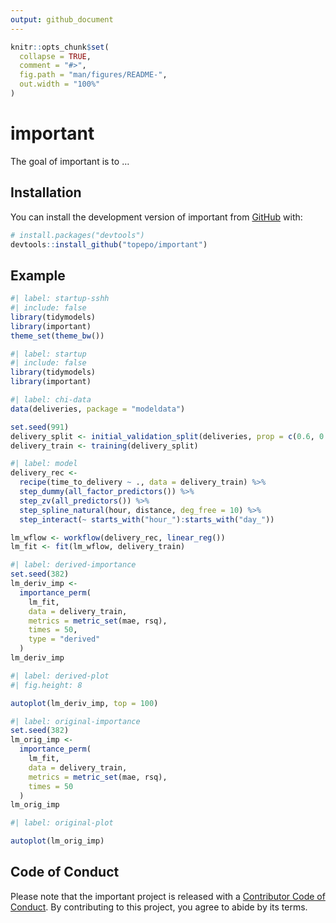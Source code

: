 ```yaml
---
output: github_document
---
```


<!-- README.md is generated from README.Rmd. Please edit that file -->

```r
knitr::opts_chunk$set(
  collapse = TRUE,
  comment = "#>",
  fig.path = "man/figures/README-",
  out.width = "100%"
)
```

# important

<!-- badges: start -->
<!-- badges: end -->

The goal of important is to ...

## Installation

You can install the development version of important from [GitHub](https://github.com/) with:

``` r
# install.packages("devtools")
devtools::install_github("topepo/important")
```

## Example

```r
#| label: startup-sshh
#| include: false
library(tidymodels)
library(important)
theme_set(theme_bw())
```
```r
#| label: startup
#| include: false
library(tidymodels)
library(important)
```


```r
#| label: chi-data
data(deliveries, package = "modeldata")

set.seed(991)
delivery_split <- initial_validation_split(deliveries, prop = c(0.6, 0.2), strata = time_to_delivery)
delivery_train <- training(delivery_split)
```


```r
#| label: model
delivery_rec <- 
  recipe(time_to_delivery ~ ., data = delivery_train) %>% 
  step_dummy(all_factor_predictors()) %>% 
  step_zv(all_predictors()) %>% 
  step_spline_natural(hour, distance, deg_free = 10) %>% 
  step_interact(~ starts_with("hour_"):starts_with("day_"))

lm_wflow <- workflow(delivery_rec, linear_reg())
lm_fit <- fit(lm_wflow, delivery_train)
```


```r
#| label: derived-importance
set.seed(382)
lm_deriv_imp <- 
  importance_perm(
    lm_fit,
    data = delivery_train,
    metrics = metric_set(mae, rsq),
    times = 50,
    type = "derived"
  )
lm_deriv_imp
```

```r
#| label: derived-plot
#| fig.height: 8

autoplot(lm_deriv_imp, top = 100)
```

```r
#| label: original-importance
set.seed(382)
lm_orig_imp <- 
  importance_perm(
    lm_fit,
    data = delivery_train,
    metrics = metric_set(mae, rsq),
    times = 50
  )
lm_orig_imp
```

```r
#| label: original-plot

autoplot(lm_orig_imp)
```


## Code of Conduct
  
Please note that the important project is released with a [Contributor Code of Conduct](https://contributor-covenant.org/version/2/1/CODE_OF_CONDUCT.html). By contributing to this project, you agree to abide by its terms.
